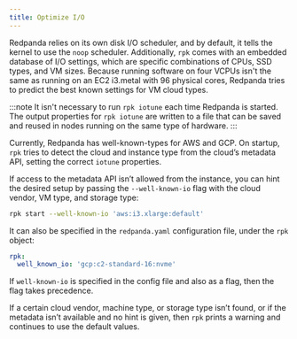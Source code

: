 ```yaml
---
title: Optimize I/O
---
```


<head>
    <meta name="title" content="Optimize I/O | Redpanda Docs"/>
    <meta name="description" content="rpk comes with an embedded database of I/O settings, which are specific combinations of CPUs, SSD types, and VM sizes. Redpanda tries to predict the best known settings for VM cloud types."/>
</head>

Redpanda relies on its own disk I/O scheduler, and by default, it tells the kernel to 
use the `noop` scheduler. Additionally, `rpk` comes with an embedded database of I/O settings, which are specific combinations of CPUs, SSD types, and VM sizes. Because running software on four VCPUs isn't the same as running on an EC2 i3.metal with 96 physical cores, Redpanda tries to predict the best known settings for VM cloud types.

:::note
It isn't necessary to run `rpk iotune` each time Redpanda is started. The output properties for `rpk iotune` are written to a file that can be saved and reused in nodes running on the same type of hardware.
:::

Currently, Redpanda has well-known-types for AWS and GCP. On startup, `rpk` tries to detect the cloud and
instance type from the cloud’s metadata API, setting the correct `iotune` properties. 

If access to the metadata API isn’t allowed from the instance, you can hint the desired setup by passing the `--well-known-io` flag with the cloud vendor, VM type, and storage type:

```bash
rpk start --well-known-io 'aws:i3.xlarge:default'
```

It can also be specified in the `redpanda.yaml` configuration file, under the `rpk`
object:

```yaml
rpk:
  well_known_io: 'gcp:c2-standard-16:nvme'
```

If `well-known-io` is specified in the config file and also as a flag, then the flag takes precedence.

If a certain cloud vendor, machine type, or storage type isn’t
found, or if the metadata isn’t available and no hint is given, then `rpk` prints a
warning and continues to use the default values.
